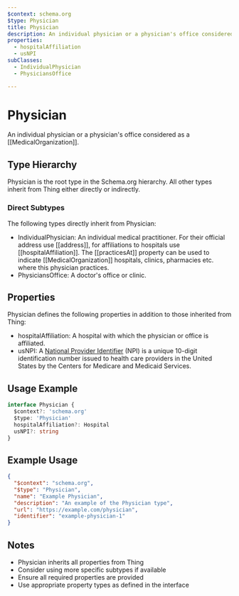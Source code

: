 ```yaml
---
$context: schema.org
$type: Physician
title: Physician
description: An individual physician or a physician's office considered as a [[MedicalOrganization]].
properties:
  - hospitalAffiliation
  - usNPI
subClasses:
  - IndividualPhysician
  - PhysiciansOffice

---
```


# Physician

An individual physician or a physician's office considered as a [[MedicalOrganization]].

## Type Hierarchy

Physician is the root type in the Schema.org hierarchy. All other types inherit from Thing either directly or indirectly.

### Direct Subtypes

The following types directly inherit from Physician:

- IndividualPhysician: An individual medical practitioner. For their official address use [[address]], for affiliations to hospitals use [[hospitalAffiliation]]. 
The [[practicesAt]] property can be used to indicate [[MedicalOrganization]] hospitals, clinics, pharmacies etc. where this physician practices.
- PhysiciansOffice: A doctor's office or clinic.

## Properties

Physician defines the following properties in addition to those inherited from Thing:

- hospitalAffiliation: A hospital with which the physician or office is affiliated.
- usNPI: A <a href="https://en.wikipedia.org/wiki/National_Provider_Identifier">National Provider Identifier</a> (NPI) 
    is a unique 10-digit identification number issued to health care providers in the United States by the Centers for Medicare and Medicaid Services.

## Usage Example

```typescript
interface Physician {
  $context?: 'schema.org'
  $type: 'Physician'
  hospitalAffiliation?: Hospital
  usNPI?: string
}
```

## Example Usage

```json
{
  "$context": "schema.org",
  "$type": "Physician",
  "name": "Example Physician",
  "description": "An example of the Physician type",
  "url": "https://example.com/physician",
  "identifier": "example-physician-1"
}
```

## Notes

- Physician inherits all properties from Thing
- Consider using more specific subtypes if available
- Ensure all required properties are provided
- Use appropriate property types as defined in the interface

